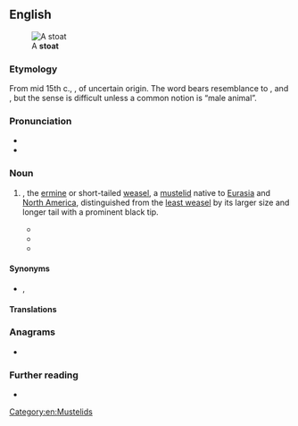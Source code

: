 ==English==
[[File:Mustela erminea upright.jpg|right|thumb|A '''stoat''']]

===Etymology===
From mid 15th c., {{m|en|stote||the ermine, especially in its brown summer coat}}, of uncertain origin. The word bears resemblance to {{cog|non|stutr||bull}}, {{cog|sv|stut||bull}} and {{cog|da|stud||ox}}, but the sense is difficult unless a common notion is “male animal”.

===Pronunciation===
* {{IPA|/ˈstəʊt/|lang=en}}
* {{rhymes|əʊt|lang=en}}

===Noun===
{{en-noun}}

# {{m|mul|Mustela erminea}}, the [[ermine]] or short-tailed [[weasel]], a [[mustelid]] native to [[Eurasia]] and [[North America]], distinguished from the [[least weasel]] by its larger size and longer tail with a prominent black tip.
#* {{quote-text
|year=1886
|title=Transactions of the Edinburgh Naturalists' Field Club
|volume=1
|pageurl=http://books.google.com.au/books?id=ikRKAAAAYAAJ&q=%22stoat%22%7C%22stoats%22&dq=%22stoat%22%7C%22stoats%22&hl=en&sa=X&ei=4Tk0U63NJYX3lAWaz4H4Cw&redir_esc=y
|page=135
|passage=I have never seen '''Stoats''' hunt in packs, but it is certain both Weasels and '''Stoats''' do so.}}
#* {{quote-text
|year=2003
|author=John Long
|title=Introduced Mammals of the World: Their History, Distribution and Influence
|pageurl=http://books.google.com.au/books?id=7YC3cYhGMOcC&pg=PA272&dq=%22stoat%22%7C%22stoats%22&hl=en&sa=X&ei=4Tk0U63NJYX3lAWaz4H4Cw&redir_esc=y#v=onepage&q=%22stoat%22%7C%22stoats%22&f=false
|page=272
|passage=In 1953 it was reported that the '''stoat''' had increased to a high population level, but that the weasel introduced at the same time had disappeared (de Vos ''et al.'' 1956).}}
#* {{quote-text
|year=2005
|author=T. C. R. White
|title=Why Does the World Stay Green?: Nutrition and Survival of Plant-eaters
|pageurl=http://books.google.com.au/books?id=Zf6pZp20qxEC&pg=PA91&dq=%22stoat%22%7C%22stoats%22&hl=en&sa=X&ei=4Tk0U63NJYX3lAWaz4H4Cw&redir_esc=y#v=onepage&q=%22stoat%22%7C%22stoats%22&f=false 
|page=91
|passage=European '''stoats''' were long ago introduced to New Zealand (along with ferrets and weasels!) in the mistaken belief that they would control the burgeoning populations of introduced rabbits.}}

====Synonyms====
* {{sense|Mustela erminea}} {{l|en|ermine}} {{qualifier|especially when in white winter coat}}, {{l|en|short-tailed weasel}} {{qualifier|US}}

====Translations====
{{trans-see|stoat|ermine}}

===Anagrams===
* {{anagrams|en|tasto|toast|toats|totas}}

===Further reading===
* {{pedia}}

[[Category:en:Mustelids]]